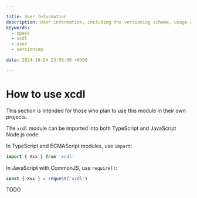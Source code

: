 ```yaml
---

title: User Information
description: User information, including the versioning scheme, usage of shared libraries, and RPATH configuration on GNU/Linux.
keywords:
  - xpack
  - xcdl
  - user
  - versioning

date: 2024-10-24 23:58:00 +0300

---
```


# How to use xcdl

This section is intended for those who plan to use this
module in their
own projects.


The `xcdl` module can be imported into both TypeScript
and JavaScript Node.js code.

In TypeScript and ECMAScript modules, use `import`:

```typescript
import { Xxx } from 'xcdl'
```

In JavaScript with CommonJS, use `require()`:

```javascript
const { Xxx } = request('xcdl')
```


TODO


